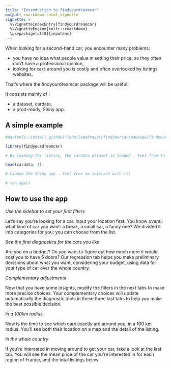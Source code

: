 ```yaml
---
title: "Introduction to findyourdreamcar"
output: rmarkdown::html_vignette
vignette: >
  %\VignetteIndexEntry{findyourdreamcar}
  %\VignetteEngine{knitr::rmarkdown}
  \usepackage[utf8]{inputenc}
---
```


When looking for a second-hand car, you encounter many problems: 

+ you have no idea what people value in setting their price, as they often don't have a professional opinion, 
+ looking for cars around you is costly and often overlooked by listings websites.

That's where the findyourdreamcar package will be useful.

It consists mainly of :

+ a dataset, cardata,
+ a prod-ready, Shiny app.

## A simple example

```r
#devtools::install_github("ludmilaexbrayat/findyourcar/package/findyourdreamcar")

library(findyourdreamcar)

# By loading the library, the cardata dataset is loaded - feel free to explore it!

head(cardata, 1)

# Launch the Shiny app - feel free to interact with it!

# run_app()
```

## How to use the app

*Use the sidebar to set your first filters*

Let's say you're looking for a car. Input your location first. You know overall what kind of car you want: a break, a small car, a fancy one? We divided it into categories for you: you can choose from the list.

*See the first diagnostics for the cars you like*

Are you on a budget? Do you want to figure out how much more it would cost you to have 5 doors? Our regression tab helps you make preliminary decisions about what you want, considering your budget, using data for your type of car over the whole country.

*Complementary adjustments*

Now that you have some insights, modify the filters in the next tabs to make more precise choices. Your complementary choices will update automatically the diagnostic tools in these three last tabs to help you make the best possible decision.

*In a 100km radius*

Now is the time to see which cars exactly are around you, in a 100 km radius. You'll see both their location on a map and the detail of the listing.

*In the whole country*

If you're interested in moving around to get your car, take a look at the last tab. You will see the mean price of the car you're interested in for each region of France, and the total listings below.

